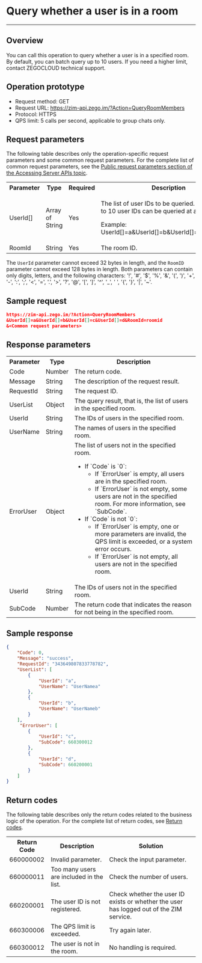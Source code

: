 # Query whether a user is in a room

- - -


## Overview

You can call this operation to query whether a user is in a specified room. By default, you can batch query up to 10 users. If you need a higher limit, contact ZEGOCLOUD technical support.

## Operation prototype

- Request method: GET
- Request URL: https://zim-api.zego.im/?Action=QueryRoomMembers
- Protocol: HTTPS
- QPS limit: 5 calls per second, applicable to group chats only.

## Request parameters

The following table describes only the operation-specific request parameters and some common request parameters. For the complete list of common request parameters, see the [Public request parameters section of the Accessing Server APIs topic](../Accessing%20Server%20APIs.mdx#public-parameters).

<table>

<tbody><tr>
<th>Parameter</th>
<th>Type</th>
<th>Required</th>
<th>Description</th>
</tr>
<tr>
<td>UserId[]</td>
<td>Array of String</td>
<td>Yes</td>
<td><p>The list of user IDs to be queried. By default, up to 10 user IDs can be queried at a time.</p><p>Example: UserId[]=a&amp;UserId[]=b&amp;UserId[]=c&amp;UserId[]=d</p></td>
</tr>
<tr>
<td>RoomId</td>
<td>String</td>
<td>Yes</td>
<td>The room ID.</td>
</tr>
</tbody></table>

<div class="mk-hint">

The `UserId` parameter cannot exceed 32 bytes in length, and the `RoomID` parameter cannot exceed 128 bytes in length. Both parameters can contain only digits, letters, and the following characters: '!', '#', '$', '%', '\&', '(', ')', '+', '-', ':', ';', '\<', '=', '.', '>', '?', '@', '\[', ']', '\^', '\_', ' ', '{', '}', '\|', '~'.

</div>

## Sample request

```json
https://zim-api.zego.im/?Action=QueryRoomMembers
&UserId[]=a&UserId[]=b&UserId[]=c&UserId[]=d&RoomId=roomid
&<Common request parameters>
```

## Response parameters

<table class="collapsible-table" >

<tbody><tr data-row-level="1">
<th>Parameter</th>
<th>Type</th>
<th>Description</th>
</tr>
<tr data-row-level="2">
<td>Code</td>
<td>Number</td>
<td>The return code.</td>
</tr>
<tr data-row-level="3">
<td>Message</td>
<td>String</td>
<td>The description of the request result.</td>
</tr>
<tr data-row-level="4">
<td>RequestId</td>
<td>String</td>
<td>The request ID.</td>
</tr>
<tr data-row-level="5" data-row-child="true">
<td>UserList</td>
<td>Object</td>
<td>The query result, that is, the list of users in the specified room.</td>
</tr>
<tr data-row-level="5-1">
<td>UserId</td>
<td>String</td>
<td>The IDs of users in the specified room.</td>
</tr>
<tr data-row-level="5-2">
<td>UserName</td>
<td>String</td>
<td>The names of users in the specified room.</td>
</tr>
<tr data-row-level="6" data-row-child="true">
<td>ErrorUser</td>
<td>Object</td>
<td>
The list of users not in the specified room.
<ul>
<li>
If `Code` is `0`:
<ul>
<li>If `ErrorUser` is empty, all users are in the specified room.</li>
<li>If `ErrorUser` is not empty, some users are not in the specified room. For more information, see `SubCode`.</li>
</ul>
</li>
<li>
If `Code` is not `0`:
<ul>
<li>If `ErrorUser` is empty, one or more parameters are invalid, the QPS limit is exceeded, or a system error occurs.</li>
<li>If `ErrorUser` is not empty, all users are not in the specified room.</li>
</ul>
</li>
</ul></td>
</tr>
<tr data-row-level="6-1">
<td>UserId</td>
<td>String</td>
<td>The IDs of users not in the specified room.</td>
</tr>
<tr data-row-level="6-2">
<td>SubCode</td>
<td>Number</td>
<td>The return code that indicates the reason for not being in the specified room.</td>
</tr>
</tbody></table>

## Sample response

```json
{
    "Code": 0,
    "Message": "success",
    "RequestId": "343649807833778782",
    "UserList": [
        {
            "UserId": "a",
            "UserName": "UserNamea"
        },
        {
            "UserId": "b",
            "UserName": "UserNameb"
        }
    ],
     "ErrorUser": [
        {
            "UserId": "c",
            "SubCode": 660300012
        },
        {
            "UserId": "d",
            "SubCode": 660200001
        }
    ]
}
```

## Return codes

The following table describes only the return codes related to the business logic of the operation. For the complete list of return codes, see [Return codes](../Return%20codes.mdx).

<table>

<tbody><tr>
<th>Return Code</th>
<th>Description</th>
<th>Solution</th>
</tr>
<tr>
<td>660000002</td>
<td>Invalid parameter.</td>
<td>Check the input parameter.</td>
</tr>
<tr>
<td>660000011</td>
<td>Too many users are included in the list.</td>
<td>Check the number of users.</td>
</tr>
<tr>
<td>660200001</td>
<td>The user ID is not registered.</td>
<td>Check whether the user ID exists or whether the user has logged out of the ZIM service.</td>
</tr>
<tr>
<td>660300006</td>
<td>The QPS limit is exceeded.</td>
<td>Try again later.</td>
</tr>
<tr>
<td>660300012</td>
<td>The user is not in the room.</td>
<td>No handling is required.</td>
</tr>
</tbody></table>
